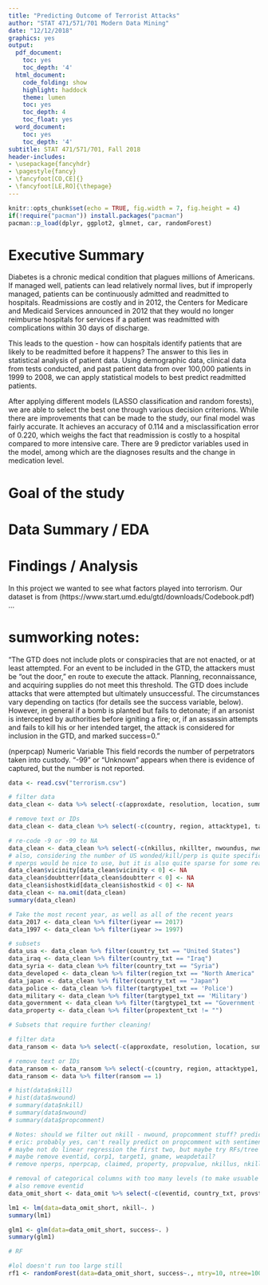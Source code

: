 ```yaml
---
title: "Predicting Outcome of Terrorist Attacks"
author: "STAT 471/571/701 Modern Data Mining"
date: "12/12/2018"
graphics: yes
output:
  pdf_document:
    toc: yes
    toc_depth: '4'
  html_document:
    code_folding: show
    highlight: haddock
    theme: lumen
    toc: yes
    toc_depth: 4
    toc_float: yes
  word_document:
    toc: yes
    toc_depth: '4'
subtitle: STAT 471/571/701, Fall 2018
header-includes:
- \usepackage{fancyhdr}
- \pagestyle{fancy}
- \fancyfoot[CO,CE]{}
- \fancyfoot[LE,RO]{\thepage}
---
```


```r
knitr::opts_chunk$set(echo = TRUE, fig.width = 7, fig.height = 4)
if(!require("pacman")) install.packages("pacman")
pacman::p_load(dplyr, ggplot2, glmnet, car, randomForest)
```

# Executive Summary

Diabetes is a chronic medical condition that plagues millions of Americans. If managed well, patients can lead relatively normal lives, but if improperly managed, patients can be continuously admitted and readmitted to hospitals. Readmissions are costly and in 2012, the Centers for Medicare and Medicaid Services announced in
2012 that they would no longer reimburse hospitals for services if a patient was readmitted with
complications within 30 days of discharge.

This leads to the question - how can hospitals identify patients that are likely to be readmitted before it happens? The answer to this lies in statistical analysis of patient data. Using demographic data, clinical data from tests conducted, and past patient data from over 100,000 patients in 1999 to 2008, we can apply statistical models to best predict readmitted patients.

After applying different models (LASSO classification and random forests), we are able to select the best one through various decision criterions. While there are improvements that can be made to the study, our final model was fairly accurate. It achieves an accuracy of 0.114 and a misclassification error of 0.220, which weighs the fact that readmission is costly to a hospital compared to more intensive care. There are 9 predictor variables used in the model, among which are the diagnoses results and the change in medication level.

\newpage

# Goal of the study

# Data Summary / EDA

# Findings / Analysis

In this project we wanted to see what factors played into terrorism. Our dataset is from (https://www.start.umd.edu/gtd/downloads/Codebook.pdf) ... 

# sumworking notes:

"The GTD does not include plots or conspiracies that are not enacted, or at least attempted. For
an event to be included in the GTD, the attackers must be “out the door,” en route to execute
the attack. Planning, reconnaissance, and acquiring supplies do not meet this threshold.
The GTD does include attacks that were attempted but ultimately unsuccessful. The
circumstances vary depending on tactics (for details see the success variable, below). However,
in general if a bomb is planted but fails to detonate; if an arsonist is intercepted by authorities
before igniting a fire; or, if an assassin attempts and fails to kill his or her intended target, the
attack is considered for inclusion in the GTD, and marked success=0."

(nperpcap)
Numeric Variable
This field records the number of perpetrators taken into custody. “-99” or
“Unknown” appears when there is evidence of captured, but the number is not
reported.

```r
data <- read.csv("terrorism.csv")
```

```r
# filter data
data_clean <- data %>% select(-c(approxdate, resolution, location, summary, alternative, alternative_txt, attacktype2, attacktype2_txt, attacktype3, attacktype3_txt, targtype2, targtype2_txt, targsubtype2, targsubtype2_txt, corp2, target2, natlty2, natlty2_txt, targtype3, targtype3_txt, targsubtype3, targsubtype3_txt, corp3, target3, natlty3, natlty3_txt, gsubname, gname2, gsubname2, gname3, gsubname3, motive, guncertain2, guncertain3, claim2, claimmode2, claimmode2_txt, claim3, claimmode3, claimmode3_txt, compclaim, weaptype1, weapsubtype1, weaptype2, weaptype2_txt, weapsubtype2, weapsubtype2_txt, weaptype3, weaptype3_txt, weapsubtype3, weapsubtype3_txt, weaptype4, weaptype4_txt, weapsubtype4, weapsubtype4_txt, nhostkid, nhostkidus, nhours, ndays, divert, kidhijcountry, ransom, ransomamt, ransomamtus, ransompaid, ransompaidus, ransomnote, hostkidoutcome, hostkidoutcome_txt, nreleased, addnotes, scite1, scite2, scite3, dbsource, INT_LOG, INT_IDEO, INT_MISC, INT_ANY, related)) 

# remove text or IDs
data_clean <- data_clean %>% select(-c(country, region, attacktype1, targtype1, targsubtype1, natlty1, claimmode, propextent, propcomment))

# re-code -9 or -99 to NA
data_clean <- data_clean %>% select(-c(nkillus, nkillter, nwoundus, nwoundte, nperps, nperpcap, claimed, claimmode_txt, property, propvalue, weapdetail))# remove predictors with large number of NAs (looking at summary())
# also, considering the number of US wonded/kill/perp is quite specific, it makes sense that many incident do not report this. same logic for claimed, property,and propvalue.
# nperps would be nice to use, but it is also quite sparse for some reason, we can mention that in the write up.
data_clean$vicinity[data_clean$vicinity < 0] <- NA
data_clean$doubtterr[data_clean$doubtterr < 0] <- NA
data_clean$ishostkid[data_clean$ishostkid < 0] <- NA
data_clean <- na.omit(data_clean)
summary(data_clean)
```

```r
# Take the most recent year, as well as all of the recent years
data_2017 <- data_clean %>% filter(iyear == 2017)
data_1997 <- data_clean %>% filter(iyear >= 1997)
```

```r
# subsets
data_usa <- data_clean %>% filter(country_txt == "United States")
data_iraq <- data_clean %>% filter(country_txt == "Iraq")
data_syria <- data_clean %>% filter(country_txt == "Syria")
data_developed <- data_clean %>% filter(region_txt == "North America" | region_txt == "Western Europe" | region_txt == "East Asia")
data_japan <- data_clean %>% filter(country_txt == "Japan")
data_police <- data_clean %>% filter(targtype1_txt == 'Police')
data_military <- data_clean %>% filter(targtype1_txt == 'Military')
data_government <- data_clean %>% filter(targtype1_txt == "Government (General)" | targtype1_txt == "Government (Diplomatic)")
data_property <- data_clean %>% filter(propextent_txt != "")
```

```r
# Subsets that require further cleaning!

# filter data
data_ransom <- data %>% select(-c(approxdate, resolution, location, summary, alternative, alternative_txt, attacktype2, attacktype2_txt, attacktype3, attacktype3_txt, targtype2, targtype2_txt, targsubtype2, targsubtype2_txt, corp2, target2, natlty2, natlty2_txt, targtype3, targtype3_txt, targsubtype3, targsubtype3_txt, corp3, target3, natlty3, natlty3_txt, gsubname, gname2, gsubname2, gname3, gsubname3, motive, guncertain2, guncertain3, claim2, claimmode2, claimmode2_txt, claim3, claimmode3, claimmode3_txt, compclaim, weaptype1, weapsubtype1, weaptype2, weaptype2_txt, weapsubtype2, weapsubtype2_txt, weaptype3, weaptype3_txt, weapsubtype3, weapsubtype3_txt, weaptype4, weaptype4_txt, weapsubtype4, weapsubtype4_txt, nhostkid, nhostkidus, nhours, ndays, divert, kidhijcountry, addnotes, scite1, scite2, scite3, dbsource, INT_LOG, INT_IDEO, INT_MISC, INT_ANY, related)) 

# remove text or IDs
data_ransom <- data_ransom %>% select(-c(country, region, attacktype1, targtype1, targsubtype1, natlty1, claimmode, propextent, propcomment))
data_ransom <- data %>% filter(ransom == 1)
```

```r
# hist(data$nkill)
# hist(data$nwound)
# summary(data$nkill)
# summary(data$nwound)
# summary(data$propcomment)

# Notes: should we filter out nkill - nwound, propcomment stuff? predict on these?
# eric: probably yes, can't really predict on propcomment with sentiment analysis. other two are pretty heavily skewed
# maybe not do linear regression the first two, but maybe try RFs/tree for those two?
# maybe remove eventid, corp1, target1, gname, weapdetail?
# remove nperps, nperpcap, claimed, property, propvalue, nkillus, nkillter, nwoundus, nwoundte due to high number of observations missing?j
```



```r
# removal of categorical columns with too many levels (to make usuable for linear regression and RF due to 53 categorical level limit for RFs)
# also remove eventid
data_omit_short <- data_omit %>% select(-c(eventid, country_txt, provstate, city, corp1, target1, gname, targsubtype1_txt, natlty1_txt))

lm1 <- lm(data=data_omit_short, nkill~. )
summary(lm1)

glm1 <- glm(data=data_omit_short, success~. )
summary(glm1)
```


```r
# RF

#lol doesn't run too large still
rf1 <- randomForest(data=data_omit_short, success~., mtry=10, ntree=100)
```
